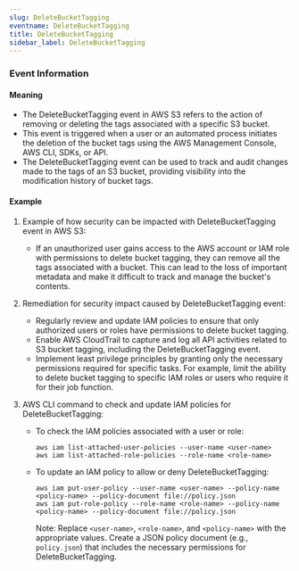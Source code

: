 ```yaml
--- 
slug: DeleteBucketTagging
eventname: DeleteBucketTagging
title: DeleteBucketTagging
sidebar_label: DeleteBucketTagging
---
```

                       
### Event Information

#### Meaning

- The DeleteBucketTagging event in AWS S3 refers to the action of removing or deleting the tags associated with a specific S3 bucket.
- This event is triggered when a user or an automated process initiates the deletion of the bucket tags using the AWS Management Console, AWS CLI, SDKs, or API.
- The DeleteBucketTagging event can be used to track and audit changes made to the tags of an S3 bucket, providing visibility into the modification history of bucket tags.

#### Example

1. Example of how security can be impacted with DeleteBucketTagging event in AWS S3:
   - If an unauthorized user gains access to the AWS account or IAM role with permissions to delete bucket tagging, they can remove all the tags associated with a bucket. This can lead to the loss of important metadata and make it difficult to track and manage the bucket's contents.

2. Remediation for security impact caused by DeleteBucketTagging event:
   - Regularly review and update IAM policies to ensure that only authorized users or roles have permissions to delete bucket tagging.
   - Enable AWS CloudTrail to capture and log all API activities related to S3 bucket tagging, including the DeleteBucketTagging event.
   - Implement least privilege principles by granting only the necessary permissions required for specific tasks. For example, limit the ability to delete bucket tagging to specific IAM roles or users who require it for their job function.

3. AWS CLI command to check and update IAM policies for DeleteBucketTagging:
   - To check the IAM policies associated with a user or role:
     ```
     aws iam list-attached-user-policies --user-name <user-name>
     aws iam list-attached-role-policies --role-name <role-name>
     ```
   - To update an IAM policy to allow or deny DeleteBucketTagging:
     ```
     aws iam put-user-policy --user-name <user-name> --policy-name <policy-name> --policy-document file://policy.json
     aws iam put-role-policy --role-name <role-name> --policy-name <policy-name> --policy-document file://policy.json
     ```
     Note: Replace `<user-name>`, `<role-name>`, and `<policy-name>` with the appropriate values. Create a JSON policy document (e.g., `policy.json`) that includes the necessary permissions for DeleteBucketTagging.


 